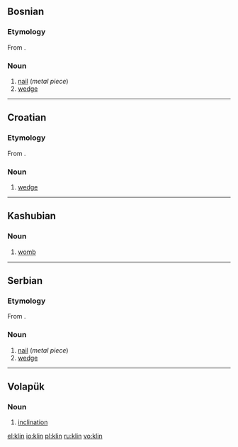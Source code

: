 ==Bosnian==

===Etymology===
From {{proto|Slavic|klinъ|lang=bs}}.

===Noun===
{{bs-noun|g=m|klinovi}}

# [[nail]] (''metal piece'')
# [[wedge]]

----

==Croatian==

===Etymology===
From {{proto|Slavic|klinъ|lang=hr}}.

===Noun===
{{infl|hr|noun|g=m}}

# [[wedge]]

----

==Kashubian==

===Noun===
{{infl|csb|noun|g=m}}

# [[womb]]

----

==Serbian==

===Etymology===
From {{proto|Slavic|klinъ|lang=sr}}.

===Noun===
{{sr-noun|g=m|pl=klinovi|cyr=клин}}

# [[nail]] (''metal piece'')
# [[wedge]]

----

==Volapük==

===Noun===
{{infl|vo|noun}}

# [[inclination]]

[[el:klin]]
[[io:klin]]
[[pl:klin]]
[[ru:klin]]
[[vo:klin]]